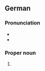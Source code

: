 ==German==
{{wikipedia}}
{{wikipedia|lang=de}}

===Pronunciation===
* {{IPA|de|/ˈkʁeːfɛlt/}}
* {{audio|de|De-Krefeld.ogg|Audio}}

===Proper noun===
{{de-proper noun|n|old=1}}

# {{place|de|city|s/North Rhine-Westphalia|c/Germany|t1=Krefeld}}